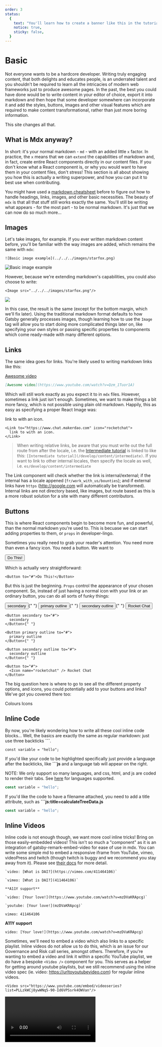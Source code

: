 ```yaml
---
order: 3
status:
  {
    text: "You'll learn how to create a banner like this in the tutorial below!",
    notice: true,
    sticky: false,
  }
---
```


# Basic

Not everyone wants to be a hardcore developer. Writing truly engaging content,
that both delights and educates people, is an underrated talent and you
shouldn't be required to learn all the intricacies of modern web frameworks
just to produce awesome pages. In the past, the best you could have done
would be to write content in your editor of choice, export it into markdown
and then hope that some developer somewhere can incorporate it and add the styles,
buttons, images and other visual features which are required to make content transformational,
rather than just more boring information.

This site changes all that.

## What is Mdx anyway?

In short: it's your normal markdown - `md` - with an added little `x` factor.
In practice, the `x` means that we can `extend` the capabilities of markdown
and, in fact, create entire React components directly in our content files. If you
don't know what a React component is, or why you would want to have them in your
content files, don't stress! This section is all about showing you how this is
actually a writing superpower, and how you can put it to best use when contributing.

You might have used a [markdown cheatsheet](https://github.com/adam-p/markdown-here/wiki/Markdown-Cheatsheet)
before to figure out how to handle headings, links, images, and other basic necessities.
The beauty of `mdx` is that all that stuff still works exactly the same. You'll still be
writing what appears - for the most part - to be normal markdown. It's just that
we can now do so much more...

## Images

Let's take images, for example. If you ever written markdown content before, you'll be
familiar with the way images are added, which remains the same with `mdx`:

```md:title=basic-image.mdx
![Basic image example](../../../images/starfox.png)
```

![Basic image example](../../../images/starfox.png)

However, because we're extending markdown's capabilities, you could also choose to write:

```md:title=react-image.mdx
<Image src="../../../images/starfox.png"/>
```

<Image src="../../../images/starfox.png" />

In this case, the result is the same (except for the bottom margin, which we'll fix later).
Using the traditional markdown format defaults to how Gatsby generally processes images,
though learning how to use the `Image` tag will allow you to start doing more complicated
things later on, like specifying your own styles or passing specific properties to components
which come ready-made with many different options.

## Links

The same idea goes for links. You're likely used to writing markdown links like this:

[Awesome video](https://www.youtube.com/watch?v=Qzm_1Tuor1A)

```md:title=basic-link.md
[Awesome video](https://www.youtube.com/watch?v=Qzm_1Tuor1A)
```

Which will still work exactly as you expect it to in `mdx` files. However, sometimes a link
just isn't enough. Sometimes, we want to make things a bit more fancy, which is not possible
using plain old markdown. Happily, this as easy as specifying a proper React Image was:

<Link to="https://www.chat.makerdao.com" icon="rocketchat">
  link to with an icon.
</Link>

```mdx:title=react-link.mdx
<Link to="https://www.chat.makerdao.com" icon="rocketchat">
  link to with an icon.
</Link>
```

> When writing relative links, be aware that you must write out the full route from after the locale,
> i.e. the [Intermediate tutorial](/develop/content/intermediate) is linked to like this: `[Intermediate tutorial](/develop/content/intermediate)`.
> If you want to link to other internal locales, then specify the locale as well, i.e. `es/develop/content/intermediate`

The Link component will check whether the link is internal/external;
if the internal has a locale appened (`fr/work_with_us/bounties`); and if external links have `https`
(http://google.com will automatically be transformed). Internal links are not directory based, like images,
but route based as this is a more robust solution for a site with many different contributors.

## Buttons

This is where React components begin to become more fun, and powerful, than the normal
markdown you're used to. This is becuase we can start adding properties to them,
or `props` in developer-lingo.

Sometimes you really need to grab your reader's attention. You need more than even a fancy
icon. You need a button. We want to

<Button to="#">Do This!</Button>

Which is actually very straightforward:

```mdx:title=basic-button.mdx
<Button to="#">Do This!</Button>
```

But this is just the beginning. `Props` control the appearance of your chosen component. So, instead
of just having a normal icon with your link or an ordinary button, you can do all sorts of funky things:

<Button secondary to="#">
  secondary
</Button>{" "}

<Button primary outline to="#">
  primary outline
</Button>{" "}

<Button secondary outline to="#">
  secondary outline
</Button>{" "}

<Button to="#">
  <Icon name="rocketchat" /> Rocket Chat
</Button>

```mdx:title=advanced-buttons.mdx
<Button secondary to="#">
  secondary
</Button>{" "}

<Button primary outline to="#">
  primary outline
</Button>{" "}

<Button secondary outline to="#">
  secondary outline
</Button>{" "}

<Button to="#">
  <Icon name="rocketchat" /> Rocket Chat
</Button>
```

The big question here is where to go to see all the different property options, and icons, you could
potentially add to your buttons and links? We've got you covered there too:

<Link to={"https://design-system.mkr-js-prod.now.sh/"} icon={"eye"}>
  Colours
</Link>

<Link to={"https://design-system.mkr-js-prod.now.sh/"} icon={"dai"}>
  Icons
</Link>

## Inline Code

By now, you're likely wondering how to write all these cool inline code blocks...
Well, the basics are exactly the same as regular markdown: just use three backticks **\```**.

```
const variable = "hello";
```

If you'd like your code to be highlighted specifically just provide a language after the backticks, like **\```js**
and a language tab will appear on the right.

NOTE: We only support so many languages, and css, html, and js are coded to render their tabs.
See [here](https://github.com/FormidableLabs/prism-react-renderer/blob/master/src/vendor/prism/includeLangs.js) for languages supported.

```js
const variable = "hello";
```

If you'd like the code to have a filename attached, you need to add a title attribute, such as
**\```js:title=calculateTreeData.js**

```js:title=calculateTreeData.js
const variable = "hello";
```

## Inline Videos

Inline code is not enough though, we want more cool inline tricks! Bring on those easily-embedded videos! This
isn't so much a "component" as it is an integration of gatsby-remark-embed-video for ease of use in mdx. You
can write some simple md to embed a responsive iframe from YouTube, vimeo, videoPress and twitch (though twitch is buggy
and we recommend you stay away from it). Please see [their docs](https://www.gatsbyjs.org/packages/gatsby-remark-embed-video/?=remark-embed) for more detail.

```md:embed-video.mdx
`video: [What is DAI?](https://vimeo.com/411464106)`

`vimeo: [What is DAI?](411464106)`

**A11Y support**

`video: [Your love!](https://www.youtube.com/watch?v=mzDVaKRApcg)`

`youtube: [Your love!](mzDVaKRApcg)`
```

`vimeo: 411464106`

**A11Y support**

`video: [Your love!](https://www.youtube.com/watch?v=mzDVaKRApcg)`

Sometimes, we'll need to embed a video which also links to a specific playlist. Inline videos do not allow
us to do this, which is an issue for our Governance and Risk call series, amongst others. Therefore, if you're
wanting to embed a video and link it within a specific YouTube playlist, we do have a bespoke `<Video />` component for you.
This serves as a helper for getting around youtube playlists, but we still recommend using the inline video spec
(ie. video: https://urltoyoutubevideo.com) for regular inline videos.

```md:title=video-playlist.mdx
<Video src="https://www.youtube.com/embed/videoseries?list=PLLzkWCj8ywWNq5-90-Id6VPSsrk4OWVan"/>
```

<Video src="https://www.youtube.com/embed/videoseries?list=PLLzkWCj8ywWNq5-90-Id6VPSsrk4OWVan" />

> NOTE: Embedding a youtube video from a specific playlist requires that you use a url with
> **videoseries?list=**, NOT **playlist?=**. See [here](https://support.google.com/youtube/answer/171780?hl=en) for more info.

## Callouts and CTAs

OK, so now we can handle images, links, buttons, and inline code - all of which will make our content really pop
and we didn't have to ask a single developer to add anything to our work. What a relief... The last
basic tool we want to introduce you to, before moving on to more detailed use of React components, is the
Callout. Sometimes, you don't want the user to take action - you just need to draw attention to a very
specific and important part of your content - a note or summary or key takeaway. We've got you covered.

<Callout icon>

This is a callout with the (default) primary style and the default "warning" icon from dai-ui-icons!

</Callout>

<Callout icon="search" secondary>

This is a callout with the (specified) secondary style and the "search' icon from dai-ui-icons!

</Callout>

<Callout>
  
## Header between line breaks

This will render the header correctly, because there are newlines before and after the .mdx child.

</Callout>

In addition to callouts, we can do Calls To Action. CTAs are really just good-looking green boxes to be
used as shorthand when you want to draw attention to a particular piece of content. They do not change if
you pass them any props. Callouts are fully fleshed out and they support icons.
So, if you want colors and icons, use a Callout. If you just want a green box for attention, use a CTA. This
can be achieved either with a `<CTA>` React component tag, or the simply md blockquote syntax, i.e. `>`.

<CTA>

One important note is here is that you must ensure your content is on a separate line, with spaces
in between. This is because of what we call the "Child Rule", which we explain in the next section.

</CTA>

> This is also a shorthand way of creating CTAs.

```mdx:title=callouts.mdx
<Callout icon>

This is a callout with the (default) primary style and the default "warning" icon from dai-ui-icons!

</Callout>

<Callout icon="search" secondary>

This is a callout with the (specified) secondary style and the "search' icon from dai-ui-icons!

</Callout>

<Callout>
  
## Header between line breaks

This will render the header correctly, because there are newlines before and after the .mdx child.

</Callout>

<CTA>

Important note!

</CTA>

> This is also an important note!
```

## Status Banners

At various stages in our docs, we need to be able to show the Status of a given project or process. This
requires something slightly different from either a Callout or a CTA, so we have the `<StatusBanner>` component
which comes replete with flexible color props and a bunch of other cool features for the enterprising writer.

<StatusBanner sticky>

**This will stick with us until the end...**

</StatusBanner>

```md:title=status-banners.mdx
<StatusBanner>

**You're becoming an mdx expert already! [Much wow](#)**

</StatusBanner>

<StatusBanner notice>

**You're becoming an mdx expert already! [Much wow](#)**

</StatusBanner>

<StatusBanner warning>

**You're becoming an mdx expert already! [Much wow](#)**

</StatusBanner>

<StatusBanner bear>

**You're becoming an mdx expert already! [Much wow](#)**

</StatusBanner>

<StatusBanner color="blue">

**You're becoming an mdx expert already! [Much wow](#)**

</StatusBanner>

<StatusBanner color="#523897">

**You're becoming an mdx expert already! [Much wow](#)**

</StatusBanner>
```

<StatusBanner>

**You're becoming an mdx expert already! [Much wow](#)**

</StatusBanner>

<StatusBanner notice>

**You're becoming an mdx expert already! [Much wow](#)**

</StatusBanner>

<StatusBanner warning>

**You're becoming an mdx expert already! [Much wow](#)**

</StatusBanner>

<StatusBanner bear>

**You're becoming an mdx expert already! [Much wow](#)**

</StatusBanner>

<StatusBanner color="blue">

**You're becoming an mdx expert already! [Much wow](#)**

</StatusBanner>

<StatusBanner color="#523897">

**You're becoming an mdx expert already! [Much wow](#)**

</StatusBanner>

It gets even better though, because StatusBanner not only give you the ability to control colors and set
your own should you require them. They can also receive the `sticky` prop, which means that they will stick
to the top of the screen as soon as the user scrolls past them, wherever they are in the page.

```md:title=sticky-status.mdx
<StatusBanner sticky>

**This will stick with us until the end...**

</StatusBanner>
```

And that's not all. You can even include a StatusBanner in your file's frontmatter, which means that it will
appear above the breadcrumbs on your page. You can leverage the same options there, defining both its color and
stickiness in the frontmatter itself. The one at the top of this page is defined below:

```md:title=frontmatter-status.mdx
status: {text: "You'll learn how to create a banner like this in the tutorial below!", notice: true, sticky: false}
```
